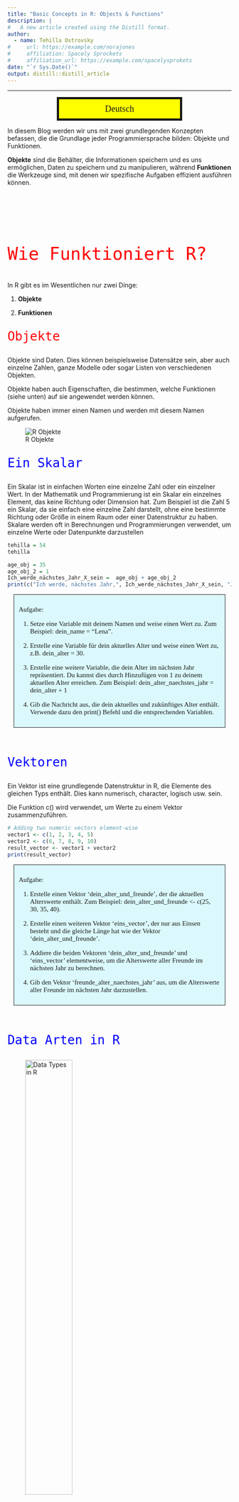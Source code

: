 ```yaml
---
title: "Basic Concepts in R: Objects & Functions"
description: |
#   A new article created using the Distill format.
author:
  - name: Tehilla Ostrovsky 
#     url: https://example.com/norajones
#     affiliation: Spacely Sprockets
#     affiliation_url: https://example.com/spacelysprokets
date: "`r Sys.Date()`"
output: distill::distill_article
---
```


<!-- <div style = "border: 5px solid;margin: auto;width: 50%;padding: 10px;text-align:center;background:yellow;font-family: curier;font-size:20px"> English </div> -->


<!-- ## How R Works?  -->

<!-- In R, there are (essentially) only two things: objects and functions. -->

<!-- **Assignments**: -->
<!-- In R, you use the '=' or '=' symbol for assignments. This symbol is known as the assignment operator. The value on the right gets assigned to the name on the left. -->

<!-- Example: -->

<!-- ```{r} -->
<!-- name = "Tehilla" -->
<!-- ``` -->


<!-- ## Objects -->

<!-- Objects are data. These can be datasets, for example, but also individual numbers, entire models, or even lists of different objects. Objects always have a name and are called by that name. Here is an example:  -->

<!-- ```{r} -->
<!-- tehilla = 154 -->
<!-- tehilla -->
<!-- ``` -->


<!-- Objects also have properties that determine which functions (see more below) can be applied to them. For example, if an object is of type 'numeric,' you can add it to other 'numeric' objects. However, if an object is a 'string,' which is a character string, you cannot add it. Many error messages result from attempting to apply functions to an incompatible data type. -->


<!-- **Variables**: In R, a variable allows you to store data values. Think of it as a named storage that our programs can manipulate. The stored value can be a number, text, a series of numbers, or any other type of data. -->

<!-- Example: -->

<!-- ```{r} -->
<!-- my_variable = 10 -->
<!-- my_variable -->

<!-- age_obj = 35 -->
<!-- age_obj_2 = 1 -->
<!-- I_will_be_X_next_year =  age_obj + age_obj_2 -->
<!-- I_will_be_X_next_year -->
<!-- ``` -->



<!-- **Where to See Stored Variables**: -->
<!-- When you're using R or RStudio, you can view the variables you've defined in a couple of ways: -->

<!--   - In the R console, just type the variable's name and press enter. For example, typing name would output "Tehilla". -->

<!--   - In RStudio, the Environment pane (usually located in the top-right corner) displays a list of all current variables, their type, and their value. -->


<!-- ![Stored Variables in R ](img/R_Interface_3.png) -->



<!-- ## Types of R Objects  -->

<!-- 1. **Vectors**: -->
<!-- A vector is a basic data structure in R that contains elements of the same type. This could be numeric, character, logical, etc. -->

<!-- The c() function is used to concatenate values into a vector. -->

<!-- Example: -->

<!-- ```{r} -->
<!-- numeric_vector = c(1, 2, 3, 4, 5) -->
<!-- character_vector = c("apple", "banana", "cherry") -->
<!-- ``` -->


<!-- In R, variables can hold data of various types. These types are fundamental and determine the kind of operations you can perform on the data. Here's a rundown of the most common data types (or modes) in R: -->

<!--       1.1 Numeric: Represents numbers and can be either integer or double (decimal numbers). -->
<!--       Example: -->

<!-- ```{r} -->
<!-- x = 5    # numeric, specifically an integer -->
<!-- y = 5.5  # numeric, specifically a double -->
<!-- z = x*y  # numeric, specifically a double. a multiplication of x and y -->

<!-- typeof(x) -->
<!-- typeof(z) -->
<!-- ``` -->

<!--         1.2. Character: Represents strings (text).  -->

<!--         Strings in R are enclosed by either single or double quotes. -->

<!--         Example: -->

<!-- ```{r} -->
<!-- name = "John Doe" -->
<!-- name -->

<!-- name_empty = "insert your name" -->
<!-- name_empty -->
<!-- ``` -->

<!--         1.3. Logical: Represents boolean values: TRUE or FALSE.  -->

<!--         Often a result of logical conditions or operations. -->

<!--         Example: -->

<!-- ```{r} -->
<!-- flag = TRUE -->
<!-- flag -->

<!-- is_dog_a_cat =  FALSE -->
<!-- is_dog_a_cat -->


<!-- 3>5 -->
<!-- 3==3 # what would happen if we used a single = sign? -->
<!-- 3<5 -->
<!-- ``` -->


<!--         1.4. Integer: A subtype of numeric.  -->

<!--         It specifically represents integer numbers.  -->

<!--         To specifically define an integer, you can use the L suffix. -->

<!--       Example: -->

<!-- ```{r} -->
<!-- count = 23L -->
<!-- count -->
<!-- ``` -->

<!--       1.5. Factor: Categorical data is often represented as factors in R. -->

<!--       Factors can be ordered (like "Low", "Medium", "High") or unordered (like "Male", "Female").  -->

<!--       While the data might look like characters, factors are stored  -->

<!--       as integers, and a separate lookup table holds the character values. -->


<!--       Example:  -->

<!-- ```{r} -->
<!-- my_gender = "Female" -->
<!-- gender = factor(c("Male", "Female", "Female", "Male")) -->
<!-- gender -->
<!-- ``` -->

<!--      1.6. Lists: A special type that can hold different types of elements, including vectors,  -->

<!--      functions, or even other lists. -->


<!--     Example: -->

<!-- ```{r} -->
<!-- my_list = list(name = "Alice", age = 25, scores = c(85, 90, 92)) -->
<!-- my_list -->

<!-- my_list$name -->
<!-- ``` -->


<!-- ## Lets practice what we have learnt so far.... -->
<!-- 1. create a vector with the following numbers 10, 20, 30, 40, 50 and save it as 'vec' -->
<!-- 2. multiply the 'vec' vector by 2.5 and save the multiplied vector as "mult_vec" -->
<!-- 3. find out of these are equal to vec_check = c(25, 50, 70, 100, 125) -->
<!-- 4. which of the elements in the vector is wrong?  -->
<!-- 5. change the new vector to output only "TRUE". -->
<!-- 7. add another number to the original vector 'vec'. change 'vec_check' to output only "TRUE".  -->




<!-- ![Vectors](img/R_Interface_4.png) -->


<!-- # Functions  -->

<!-- Functions alter objects in specific ways.  -->

<!-- A function can be almost anything. For statistics, we mainly need functions that transform data (e.g., mapping strings to specific values, creating new variables, loading datasets, saving datasets, etc.) and functions that perform statistical calculations (e.g., calculating means,  -->

<!-- performing regressions, etc.). -->


<!-- ![functions](img/Functions_cartoon.png) -->

<!-- **Example**:  -->

<!-- Here is an innocent vector... It's about to change its form by being passed into a function.  -->

<!-- ```{r} -->
<!-- # Create a numeric vector -->
<!-- numbers = c(5, 10, 15, 20, 25)  -->

<!-- # The function c() is used very often. It combines elements into a vector. -->
<!-- numbers -->
<!-- ``` -->



<!-- In fact, we will use the "mean" function in R to calculate the average or arithmetic mean of a set of numeric values. It adds up all the numbers in a dataset and then divides that sum by the total count of numbers.  -->

<!-- This provides you with a single value that represents the central tendency or typical value of the data.  -->

<!-- ```{r} -->
<!-- # Calculate the mean -->
<!-- average = mean(numbers) -->

<!-- # Print the result. print is another function... -->
<!-- print(average) -->

<!-- ``` -->


<!-- In this example, the mean function will add up the numbers (5 + 10 + 15 + 20 + 25) and divide the sum by the total count (5 in this case), resulting in an average of 15. -->


<!-- Functions can also generate data and objects. For example, there are functions that create random numbers. -->

<!-- Here are few examples:  -->

<!-- 1. The seq() function generates a sequence between two numbers. -->

<!-- ```{r} -->
<!-- seq(from = 1, to = 10, by = 1) -->
<!-- seq(from = 1, to = 10, length.out = 5) -->
<!-- ``` -->

<!-- 2. The rnorm() function randomly draws 20 values from the normal  -->

<!-- distribution with a mean of 0 and a standard deviation of 1. -->

<!-- ```{r} -->
<!-- rnorm(n = 20, mean = 0, sd = 1)  -->
<!-- ``` -->

<!-- 3. Functions can also generate graphics from objects.  -->

<!-- Creates a histogram from the vector of normally distributed variables. -->

<!-- ```{r} -->
<!-- normally_distributed = rnorm(n = 20, mean = 0, sd = 1) -->
<!-- hist(normally_distributed)  -->
<!-- ``` -->


-----

<div style = "border: 5px solid;margin: auto;width: 50%;padding: 10px;text-align:center;background:yellow;font-family: curier;font-size:20px"> Deutsch </div>

In diesem Blog werden wir uns mit zwei grundlegenden Konzepten befassen, die die Grundlage jeder Programmiersprache bilden: Objekte und Funktionen. 

**Objekte** sind die Behälter, die Informationen speichern und es uns ermöglichen, Daten zu speichern und zu manipulieren, während **Funktionen** die Werkzeuge sind, mit denen wir spezifische Aufgaben effizient ausführen können. 


<p style="font-family:monospace;color:red;font-size:280%"><br><br> Wie Funktioniert R?</p>

In R gibt es im Wesentlichen nur zwei Dinge: 

1. **Objekte**

2. **Funktionen**

<p style="font-family:monospace;color:red;font-size:200%"> Objekte</p>

Objekte sind Daten. Dies können beispielsweise Datensätze sein, aber auch einzelne Zahlen, ganze Modelle oder sogar Listen von verschiedenen Objekten. 

Objekte haben auch Eigenschaften, die bestimmen, welche Funktionen (siehe unten) auf sie angewendet werden können. 

Objekte haben immer einen Namen und werden mit diesem Namen aufgerufen.

![R Objekte](img/scalar-vector-matrix.png)

<p style="font-family:monospace;color:blue;font-size:200%"> Ein Skalar </p>

Ein Skalar ist in einfachen Worten eine einzelne Zahl oder ein einzelner Wert. In der Mathematik und Programmierung ist ein Skalar ein einzelnes Element, das keine Richtung oder Dimension hat. Zum Beispiel ist die Zahl 5 ein Skalar, da sie einfach eine einzelne Zahl darstellt, ohne eine bestimmte Richtung oder Größe in einem Raum oder einer Datenstruktur zu haben. Skalare werden oft in Berechnungen und Programmierungen verwendet, um einzelne Werte oder Datenpunkte darzustellen

```r
tehilla = 54
tehilla

age_obj = 35
age_obj_2 = 1
Ich_werde_nächstes_Jahr_X_sein =  age_obj + age_obj_2
print(c("Ich werde, nächstes Jahr,", Ich_werde_nächstes_Jahr_X_sein, "Jahre alt"))
```



<div style = "border: 1px solid;margin: auto;width: 90%;padding: 10px;text-align:left;background:#DBF9FC;font-family: curier;font-size:15px">
Aufgabe: 

1. Setze eine Variable mit deinem Namen und weise einen Wert zu. Zum Beispiel: dein_name = "Lena".

2. Erstelle eine Variable für dein aktuelles Alter und weise einen Wert zu, z.B. dein_alter = 30.

3. Erstelle eine weitere Variable, die dein Alter im nächsten Jahr repräsentiert. Du kannst dies durch Hinzufügen von 1 zu deinem aktuellen Alter erreichen. Zum Beispiel: dein_alter_naechstes_jahr = dein_alter + 1

4. Gib die Nachricht aus, die dein aktuelles und zukünftiges Alter enthält. Verwende dazu den print() Befehl und die entsprechenden Variablen.

</div>




<p style="font-family:monospace;color:blue;font-size:200%"> <br>Vektoren</p>
    
Ein Vektor ist eine grundlegende Datenstruktur in R, die Elemente des gleichen Typs enthält. Dies kann numerisch, character, logisch usw. sein.
    
Die Funktion c() wird verwendet, um Werte zu einem Vektor zusammenzuführen.

```r
# Adding two numeric vectors element-wise
vector1 <- c(1, 2, 3, 4, 5)
vector2 <- c(6, 7, 8, 9, 10)
result_vector <- vector1 + vector2
print(result_vector)
```


<div style = "border: 1px solid;margin: auto;width: 90%;padding: 10px;text-align:left;background:#DBF9FC;font-family: curier;font-size:15px">
Aufgabe: 

1. Erstelle einen Vektor 'dein_alter_und_freunde', der die aktuellen Alterswerte enthält. Zum Beispiel: dein_alter_und_freunde <- c(25, 30, 35, 40).

2. Erstelle einen weiteren Vektor 'eins_vector', der nur aus Einsen besteht und die gleiche Länge hat wie der Vektor 'dein_alter_und_freunde'. 

3. Addiere die beiden Vektoren 'dein_alter_und_freunde' und 'eins_vector' elementweise, um die Alterswerte aller Freunde im nächsten Jahr zu berechnen. 

4. Gib den Vektor 'freunde_alter_naechstes_jahr' aus, um die Alterswerte aller Freunde im nächsten Jahr darzustellen. 

</div>

<!-- **Variablen**: In R ermöglicht es eine Variable, Datenwerte zu speichern.  -->

<!-- Denken Sie an sie als an einen benannten Speicher, den unsere Programme manipulieren können.  -->

<!-- Der gespeicherte Wert kann eine Zahl, Text, eine Reihe von Zahlen oder jede andere Art von Daten sein. -->

<!-- Beispiel: -->

<!-- ```{r} -->
<!-- meine_variable = 10 -->
<!-- meine_variable -->
<!-- ``` -->


<!-- **Zuweisungen**: In R verwenden Sie das = Symbol für Zuweisungen.  -->

<!-- Dieses Symbol wird als Zuweisungsoperator bezeichnet.  -->

<!-- Der Wert auf der rechten Seite wird dem Namen auf der linken Seite zugewiesen. -->


<!-- Beispiel: -->

<!-- ```{r} -->
<!-- name = "Tehilla" -->

<!-- ``` -->

<!-- **Wo Sie gespeicherte Variablen sehen können**: -->

<!-- Wenn Sie R oder RStudio verwenden, können Sie die von Ihnen definierten Variablen auf verschiedene Arten anzeigen: -->

<!-- In der R-Konsole geben Sie einfach den Namen der Variablen ein und drücken Sie Enter. Wenn Sie beispielsweise 'name' eingeben, wird "Tehilla" ausgegeben. -->

<!-- In RStudio zeigt das Environment-Fenster (normalerweise oben rechts) eine Liste aller aktuellen Variablen, ihres Typs und ihres Werts an. -->


<!-- ![Stored Variables in R ](img/R_Interface_3.png) -->


<p style="font-family:monospace;color:blue;font-size:200%"> <br>Data Arten in R </p>

![Data Types in R](img/data_types_R.png){width=50%}

    Beispiel:

```r
numerischer_vektor = c(1, 2, 3, 4, 5)
character_vektor = c("Apfel", "Banane", "Kirsche")
```

In R können Variablen Daten verschiedener Typen speichern. 

Diese Typen sind grundlegend und bestimmen die Art der Operationen, die auf die Daten angewendet werden können. 

Hier ist eine Übersicht über die häufigsten Datentypen (oder modes) in R:

<p style="font-family:monospace;color:red;font-size:150%"> Numerisch</p>

Stellt Zahlen dar und kann entweder Ganzzahlen oder Dezimalzahlen sein.
  
    Beispiel:
    
```r
x = 5    # numerisch, speziell eine Ganzzahl
y = 5.5  # numerisch, speziell eine Dezimalzahl
z = x*y  # numeric, specifically a double. a multiplication of x and y
typeof(z)
```
  
  
<div style = "border: 1px solid;margin: auto;width: 90%;padding: 10px;text-align:left;background:#DBF9FC;font-family: curier;font-size:15px">
Aufgabe: 

1. Erstelle eine Variable dein_alter und weise einen numerischen Wert zu, der dein aktuelles Alter repräsentiert. Dieses Mal soll das Alter präzise bis auf Dezimalstellen angegeben werden, um Monate zu berücksichtigen. Zum Beispiel: dein_alter <- 25.5 (25 Jahre und 6 Monate).

2. Erstelle eine weitere Variable alter_deines_freundes und weise einen numerischen Wert zu, der das Alter eines deiner Freunde repräsentiert, ebenfalls mit Dezimalstellen für Monate. Zum Beispiel: alter_deines_freundes <- 30.8 (30 Jahre und 9 Monate).

3. Berechne das Produkt deines Alters und des Alters deines Freundes und weise das Ergebnis einer Variable produkt_der_alter zu. 

4. Verwende die Funktion typeof() (wie im gegebenen Code) und gib den Datentyp der Variable produkt_der_alter aus, um zu überprüfen, welcher numerische Typ es ist. 
</div>



  
<p style="font-family:monospace;color:red;font-size:150%"> <br>Character</p>

Stellt Zeichenketten (Text) dar. 
    
Zeichenketten in R sind entweder von einfachen oder doppelten Anführungszeichen umschlossen.
    
Beispiel:
    
```r
name = "John Doe"
name

name_empty = "insert your name"
name_empty
```
    

  
<div style = "border: 1px solid;margin: auto;width: 90%;padding: 10px;text-align:left;background:#DBF9FC;font-family: curier;font-size:15px">
Aufgabe: 

1. Erstelle eine Variable dein_name und weise einen Wert zu, der deinen Namen repräsentiert. Zum Beispiel: dein_name <- "Max Mustermann".

2. Erstelle eine weitere Variable name_empty und weise einen Wert zu, der darauf hinweist, dass der Name einzufügen ist, ähnlich wie im gegebenen Code. Zum Beispiel: name_empty <- "Bitte trage deinen Namen ein".

3. Gib den Wert der Variable dein_name aus, um deinen Namen darzustellen. Zum Beispiel: print(dein_name).

</div>



<p style="font-family:monospace;color:red;font-size:150%"> <br>Logisch</p>

Stellt boolesche Werte dar: TRUE oder FALSE. 
    
Oft das Ergebnis logischer Bedingungen oder Operationen.
    
Beispiel:
    
```r
flag = TRUE
flag

is_dog_a_cat =  FALSE
is_dog_a_cat

3>4
3==4
3<4
```

<div style = "border: 1px solid;margin: auto;width: 90%;padding: 10px;text-align:left;background:#DBF9FC;font-family: curier;font-size:15px">
Aufgabe: 


1. Erstelle eine Variable 'zahl1' und weise ihr den Wert 8 zu.

2. Erstelle eine Variable 'zahl2' und weise ihr den Wert 4 zu.

3. Vergleiche die beiden Zahlen mithilfe von logischen Ausdrücken und berichte, welchen Ausgabewert du für jeden Vergleich erhältst. Zum Beispiel, überprüfe:

    3.1. Ob 'zahl1' größer als 'zahl2' ist (zahl1 > zahl2) und berichte das Ergebnis.
    3.2. Ob 'zahl1' gleich 'zahl2' ist (zahl1 == zahl2) und berichte das Ergebnis.
    3.3. Ob 'zahl1' kleiner als 'zahl2' ist (zahl1 < zahl2) und berichte das Ergebnis.
</div>


<p style="font-family:monospace;color:red;font-size:150%"> <br>Faktor</p>

Kategoriale Daten werden oft als Faktoren in R dargestellt. 
    
Faktoren können geordnet sein (wie "Niedrig", "Mittel", "Hoch") oder ungeordnet (wie "Männlich", "Weiblich"). 
    
Obwohl die Daten wie Zeichenketten aussehen können, werden Faktoren als Ganzzahlen gespeichert, und eine separate 
    
<!-- Lookup-Tabelle enthält die Zeichenwerte. -->
  
Beispiel: 
  
```r
geschlecht = factor(c("Männlich", "Weiblich", "Weiblich", "Männlich"))

geschlecht

levels(geschlecht)
```

<div style = "border: 1px solid;margin: auto;width: 90%;padding: 10px;text-align:left;background:#DBF9FC;font-family: curier;font-size:15px">
Aufgabe: 

1. Verwende die folgende Liste von Früchten: Apfel, Banane, Erdbeere, Trauben, Orange, Kirsche, Himbeere, Pflaume, Mango, Zitrone

2. Erstelle einen Vektor namens 'frucht_farben', der die Farben dieser Früchte repräsentiert. 

Apfel: "Rot"
Banane: "Gelb"
Erdbeere: "Rot"
Trauben: "Grün"
Orange: "Orange"
Kirsche: "Rot"
Himbeere: "Rot"
Pflaume: "Violett"
Mango: "Orange"
Zitrone: "Gelb"


3. Gib den erstellten Vektor 'frucht_farben' aus.

4. Verwende die levels()-Funktion auf deinem Vektor 'frucht_farben', um die eindeutigen Farbkategorien oder Faktoren im Vektor anzuzeigen.
</div>




---

<p style="font-family:monospace;color:blue;font-size:200%"> Matrix </p>

**Definition:**

Eine Matrix ist eine **geordnete Anordnung von Zahlen, Werten oder Elementen in Zeilen und Spalten**. Sie wird oft als rechteckige Tabelle dargestellt. 

Eine Matrix hat zwei Hauptmerkmale:

**Zeilen**: Die horizontalen Reihen in einer Matrix, die normalerweise numerisch oder alphanumerisch nummeriert oder beschriftet sind.

**Spalten**: Die vertikalen Spalten in einer Matrix, die normalerweise numerisch oder alphanumerisch nummeriert oder beschriftet sind.


Die Elemente in einer Matrix können Zahlen, Buchstaben, logische Werte oder andere Datentypen sein. 

Matrizen werden in der linearen Algebra, Statistik und Datenanalyse häufig verwendet, um Daten zu organisieren, zu strukturieren und mathematische Operationen durchzuführen, wie zum Beispiel Multiplikation, Addition und Subtraktion. 

Matrizen bieten eine effiziente Möglichkeit, Daten in einer tabellarischen Form zu verarbeiten und zu analysieren.

#### Beispiel: Erstellen einer Matrix aus Vektoren. 

```r
# Erstellen Sie zwei numerische Vektoren
vektor1 <- c(1, 2, 3)
vektor2 <- c(4, 5, 6)

# Kombinieren Sie die Vektoren, um eine Matrix zu erstellen
matrix1 <- cbind(vektor1, vektor2)
print(matrix1)
```


Funktion cbind stehts für "columns bind" oder "Spalten zusammenfügen". Sie wird verwendet, um mehrere Vektoren, Matrizen oder Datenrahmen nach Spalten zu kombinieren oder zu konkatenieren. 

---


<p style="font-family:monospace;color:blue;font-size:200%"> Listen </p>

Ein spezieller Typ, der **verschiedene Arten von Elementen** wie Vektoren, Funktionen oder sogar andere Listen enthalten kann.

Beispiel:

```r
meine_liste = list(name = "Alice", alter = 25, punkte = c(85, 90, 92))
meine_liste
```


![Vectors](img/R_objs.png){width=70%}

----


<p style="font-family:monospace;color:blue;font-size:200%"> Funktionen </p>

- Funktionen verändern Objekte auf bestimmte Art und Weisen. 

- Eine Funktion kann fast alles sein. 

- Wenn ein Objekt beispielsweise vom Typ 'numeric' ist, kannst du es zu anderen 'numeric'-Objekten hinzufügen. 

- Wenn ein Objekt jedoch ein 'string' ist, eine Zeichenkette, kannst du es nicht hinzufügen. 

- Viele Fehlermeldungen resultieren aus dem Versuch, Funktionen auf einen unpassenden Datentyp anzuwenden.


Für die Statistik benötigen wir vor allem Funktionen, die Daten transformieren (z.B., Zuordnen von Zeichenketten zu bestimmten Werten, Erstellen neuer Variablen, Laden von Datensätzen, Speichern von Datensätzen usw.) und Funktionen, die statistische Berechnungen durchführen (z.B., Berechnung von Mittelwerten, Durchführung von Regressionen usw.).

<!-- ![functions](img/Functions_cartoon.png) -->

<p style="font-family:monospace;color:pink;font-size:120%"> Hier ist ein Beispiel dafür, wie Funktionen die Form und die Struktur Ihrer Daten ändern können:</p>

Hier ist eine Vektor. er wird gleich seine Form ändern, indem er an eine Funktion übergeben wird.

```r
# Einen numerischen Vektor erstellen
zahlen = c(5, 10, 15, 20, 25)

# Die Funktion c() wird sehr oft verwendet. Sie fügt Elemente zu einem Vektor zusammen.
zahlen
```

Wir werden in R die Funktion "mean" verwenden, um den Durchschnitt oder arithmetischen Mittelwert einer Menge numerischer Werte zu berechnen. 

Sie summiert alle Zahlen in einem Datensatz auf und teilt dann diese Summe durch die Gesamtanzahl der Zahlen. 

Dadurch erhalten Sie einen einzigen Wert, der die zentrale Tendenz oder den typischen Wert der Daten darstellt.

```r
# Den Mittelwert berechnen
durchschnitt = mean(zahlen)

# Das Ergebnis ausgeben
print(durchschnitt)
```

In diesem Beispiel wird die Mittelwert-Funktion die Zahlen (5 + 10 + 15 + 20 + 25) addieren und die Summe durch die Gesamtanzahl (in diesem Fall 5) teilen, was zu einem Durchschnitt von 15 führt.

----



<p style="font-family:monospace;color:pink;font-size:120%"> Hier sind einige Beispiele dafür, wie Funktionen Daten generieren können: </p>


Oben haben wir gesehen, wie man die eingebaute Funktion mean() in R verwendet. 

Wenn wir jedoch unsere eigene Funktion erstellen möchten, die genau dasselbe tut, müssen wir die folgenden Schritte ausführen:


Zuerst müssen wir eine Funktion definieren, indem wir function() verwenden, gefolgt von den Argumenten, die die Funktion akzeptiert. 

In unserem Fall erwartet die Funktion einen Vektor als Argument. 

Dann schreiben wir den Code, der innerhalb der Funktion ausgeführt wird, um den Durchschnitt zu berechnen. 

Schließlich geben wir das Ergebnis mit return() zurück. 

Auf diese Weise haben wir unsere eigene Funktion zur Berechnung des Durchschnitts erstellt, die genauso funktioniert wie mean(), aber wir haben die Kontrolle über den Prozess.


```r
calculate_mean <- function(vector) {
  # Calculate the mean
  result <- sum(vector) / length(vector)
  
  return(result)
}
```


Funktionen können auch Daten und Objekte generieren. Zum Beispiel gibt es Funktionen, die Zufallszahlen erstellen.



1. Die seq()-Funktion erzeugt eine Sequenz zwischen zwei Zahlen.
Sie die folgende Argumente:

    - "from" (von): Dieses Argument gibt den Startwert der Sequenz an. Es ist die erste Zahl in der generierten Sequenz.
    
    - "to" (bis): Hiermit legen Sie den Endwert der Sequenz fest. Dies ist die letzte Zahl in der generierten Sequenz.
    
    - "by" (Schrittweite): Die Schrittweite bestimmt den Abstand zwischen den aufeinanderfolgenden Zahlen in der Sequenz. Wenn nicht angegeben, wird die Standard-Schrittweite von 1 verwendet.


```r
seq(from = 1, to = 10, by = 1)
seq(from = 1, to = 10, length.out = 5)
```


2. Die rnorm() Funktion zieht zufällig 20 Werte aus der Normalverteilung

mit einem Mittelwert von 0 und einer Standardabweichung von 1. 

```r
rnorm(n = 10, mean = 0, sd = 1) 
```

3. Die Funktion hist() erstellt ein Histogramm aus dem Vektor normalverteilter Variablen. Dies ist ein Beispiel dafür, wie Funktionen auch Grafiken aus Objekten generieren können.

```r
normalverteilt = rnorm(n = 100, mean = 100, sd = 15)
hist(normalverteilt) 
```



# Lasst uns wiederholen, was R für unsere definierten Objekte tun kann....

#### Unten sind einige grundlegende Berechnungen und Zuweisungen in R Studio. Du kannst diese Code-Schnipsel in der R Studio Skript ausführen, um die Ergebnisse zu sehen.

#### Grundlegende arithmetische Operationen

```r
# Addition
ergebnis_addition <- 5 + 3
print(ergebnis_addition)

# Subtraktion
ergebnis_subtraktion <- 10 - 4
print(ergebnis_subtraktion)

# Multiplikation
ergebnis_multiplikation <- 6 * 7
print(ergebnis_multiplikation)

# Division
ergebnis_division <- 15 / 3
print(ergebnis_division)

# Potenzierung
ergebnis_potenzierung <- 2^3
print(ergebnis_potenzierung)
```


#### Variablenzuweisung und Verwendung

```r
# Werte Variablen zu
x <- 5
y <- 3

# Berechnungen mit Variablen durchführen
ergebnis_summe <- x + y
ergebnis_differenz <- x - y

# Ergebnisse ausgeben
print(ergebnis_summe)
print(ergebnis_differenz)
```


#### Arbeiten mit Vektoren. 


In R sind Vektoren eine grundlegende Datenstruktur, die dazu dient, eine geordnete Sammlung von Werten desselben Datentyps zu speichern. Diese Werte können Zahlen, Zeichenfolgen oder andere Datentypen sein. Vektoren ermöglichen es, mehrere Datenpunkte in einer einzigen Variablen zu organisieren und zu verwalten.

Ein Vektor kann erstellt werden, indem du die Funktion c() verwendest, die für "combine" steht. Zum Beispiel, mein_vektor <- c(1, 2, 3, 4, 5) erstellt einen Vektor namens mein_vektor, der die Zahlen 1 bis 5 enthält.

Vektoren sind besonders nützlich, wenn du mit einer Gruppe von Datenpunkten arbeiten möchtest, da sie es ermöglichen, Operationen auf alle Elemente des Vektors gleichzeitig anzuwenden. 


```r
# Vektoren erstellen
vektor1 <- c(1, 2, 3, 4, 5)
vektor2 <- c(6, 7, 8, 9, 10)

# Vektoren elementweise addieren
vektor_summe <- vektor1 + vektor2
print(vektor_summe)

# Vektoren elementweise multiplizieren
vektor_produkt <- vektor1 * vektor2
print(vektor_produkt)

```



#### Sequenzen generieren. 


Eine Sequenz in R ist eine aufeinanderfolgende Abfolge von Zahlen. Sie kann verwendet werden, um eine Liste von Zahlen zu erstellen, die in einer bestimmten Reihenfolge angeordnet sind. Sequenzen sind nützlich, wenn Sie schnell eine Abfolge von Zahlen generieren müssen, ohne sie manuell eingeben zu müssen. 


```r
# Eine Sequenz von Zahlen generieren
sequenz <- 1:10
print(sequenz)

# Eine Sequenz mit festgelegtem Schritt erstellen
sequenz_schritt <- seq(1, 10, by = 2)
print(sequenz_schritt)
```


#### Eingebaute Funktionen verwenden

```r
# Die Quadratwurzel berechnen
sqrt_ergebnis <- sqrt(25)
print(sqrt_ergebnis)

# Den absoluten Wert berechnen
absolutwert <- abs(-10)
print(absolutwert)

# Das Maximum und Minimum finden
maximalwert <- max(3, 7, 1, 8, 5)
minimalwert <- min(3, 7, 1, 8, 5)
print(maximalwert)
print(minimalwert)

```



<p style="font-family:monospace;color:green;font-size:200%"> Homework </p>


1. Notenberechnung

Erstelle einen numerischen Vektor mit dem Namen 'noten' für zehn Schüler. 

Weise jeder Note eine Punktzahl von 1 bis 5 zu, wobei 1 die beste Note ist und 5 die schlechteste. 

Berechne den Durchschnitt dieser Noten und gib ihn aus. 

```r
noten = c(1, 5, 3, 2, 4, 2, 3, 4, 1, 5, 6)
Durchschnitt_noten = mean(noten)
Durchschnitt_noten
```


**Hinweise**:

  - Verwende die Funktion c(), um den Vektor noten zu erstellen.

  - Um den Durchschnitt zu berechnen, verwende die Funktion mean(vector).

  - Gib den Durchschnitt mit print(). 


2. Benotung von Schülern

Erstelle einen Vektor mit den Namen von fünf Schülern in Ihrer Klasse. Nenne den Vektor 'namen'.  

```r
namen = c("jake", "john", "clara", "manos", "tehilla",
           "laura", "jenny", "carlos", "maria", "kate")
```

3. Klassenanwesenheit

Erstelle einen logischen Vektor mit dem Namen 'anwesenheit', der anzeigt, welche Schüler an einem bestimmten Tag in der Schule anwesend waren (TRUE) und welche abwesend waren (FALSE). 

```r
anwesenheit = c(TRUE, TRUE, TRUE, TRUE, FALSE,
                 TRUE, TRUE, TRUE, TRUE, FALSE)
```

4. Verwende die cbind()-Funktion, um alle von dir erstellten Vektoren zu kombinieren. Stelle sicher, dass du alle Vektoren in einer einzigen Datenstruktur zusammenführen, um die gewünschten Ergebnisse zu erhalten

5. Notendiagramm erstellen

Verwende den Vektor noten aus Aufgabe 1, um ein Balkendiagramm zu erstellen, das die Verteilung der Noten in den verschiedenen Fächern zeigt. 

```r
      plot(noten, col='red',type='p', pch=19,lwd=2,cex=1.5,
      main="This is my first graph",
      col.main='blue',xlab="Students",ylab="Grades")
```


**Hinweise**:

Verwende die Funktion plot(), um ein Streudiagram zu erstellen. Gib den Vektor noten als Argument an, z.B.: barplot(noten).

Die Funktion plot() hat die folgende Argumente:

1. **x**: Legt die Daten fest, die auf der x-Achse dargestellt werden sollen.

2. **y**: Legt die Daten fest, die auf der y-Achse dargestellt werden sollen.

3. **type**: Bestimmt den Typ des Diagramms, das erstellt werden soll, z.B. "p" für Punkte, "l" für Linien, "b" für beides (Punkte und Linien), "h" für Hochdichtelinien usw.

4. **main**: Ermöglicht das Festlegen des Haupttitels des Diagramms.

5. **xlab**: Legt die Beschriftung für die x-Achse fest.

6. **ylab**: Legt die Beschriftung für die y-Achse fest.

7. **xlim**: Setzt die Begrenzungen für die x-Achse.

8. **ylim**: Setzt die Begrenzungen für die y-Achse.

